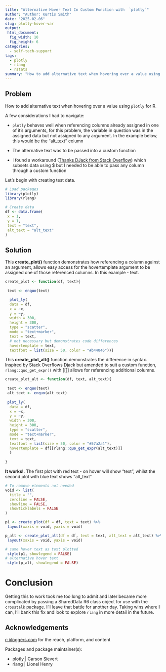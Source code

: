 ```yaml
---
title: "Alternative Hover Text In Custom Function with  `plotly`"
author: "Author: Kurtis Smith"
date: "2025-02-06"
slug: plotly-hover-var
output: 
 html_document:
  fig_width: 10
  fig_height: 6
categories:
  - self-tech-support
tags:
  - plotly
  - rlang
  - rstats
summary: "How to add alternative text when hovering over a value using `plotly` for R."
---
```


## Problem

How to add alternative text when hovering over a value using `plotly` for R.

A few considerations I had to navigate:

-   `plotly` behaves well when referencing columns already assigned in one of it's arguments, for this problem, the variable in question was in the assigned data but not assigned to any argument. In the example below, this would be the "alt_text" column

-   The alternative text was to be passed into a custom function

-   I found a workaround ([Thanks DJack from Stack Overflow](https://stackoverflow.com/posts/49902288/revisions)) which subsets data using \$ but I needed to be able to pass any column through a custom function

Let's begin with creating test data.

```r
# Load packages
library(plotly)
library(rlang)

# Create data
df <- data.frame(
 x = 1,
 y = 1,
 text = "text",
 alt_text = "alt_text"
)
```
## Solution

This **create_plot()** function demonstrates how referencing a column against an argument, allows easy access for the hovertemplate argument to be assigned one of those referenced columns. In this example - text.

```r
create_plot <- function(df, text){
 
 text <- enquo(text)

  plot_ly(
  data = df, 
  x = ~x, 
  y = ~y, 
  width = 300, 
  height = 300,
  type = "scatter",
  mode = "text+marker",
  text = text,
  # not necessary but demonstrates code differences
  hovertemplate = text,
  textfont = list(size = 50, color = "#b44046"))}

```
This **create_plot_alt()** function demonstrates the difference in syntax. Inspired by Stack Overflows Djack but amended to suit a custom function, `rlang::quo_get_expr()` with [[]] allows for referencing additional columns.

```r

create_plot_alt <- function(df, text, alt_text){
 
 text <- enquo(text)
 alt_text <- enquo(alt_text)
 
 plot_ly(
  data = df,
  x = ~x, 
  y = ~y, 
  width = 300, 
  height = 300,
  type = "scatter",
  mode = "text+marker",
  text = text,
  textfont = list(size = 50, color = "#57a2a4"),
  hovertemplate = df[[rlang::quo_get_expr(alt_text)]] 
  )
 
}
```

**It works!**. The first plot with red text - on hover will show "text", whilst the second plot with blue text shows "alt_text"   

```r
# To remove elements not needed
void <- list(
  title = "",
  zeroline = FALSE,
  showline = FALSE,
  showticklabels = FALSE
)

p1 <- create_plot(df = df, text = text) %>% 
 layout(xaxis = void, yaxis = void)

p_alt <- create_plot_alt(df = df, text = text, alt_text = alt_text) %>% 
 layout(xaxis = void, yaxis = void)

# same hover text as text plotted
 style(p1, showlegend = FALSE)
# alternative hover text
 style(p_alt, showlegend = FALSE) 

```

# Conclusion

Getting this to work took me too long to admit and later became more complicated by passing a SharedData R6 class object for use with the `crosstalk` package. I'll leave that battle for another day. Taking wins where I can, I'll bank this fix and look to explore `rlang` in more detail in the future.

## Acknowledgements

[r-bloggers.com](r-bloggers.com) for the reach, platform, and content

Packages and package maintainer(s):

-   plotly \| Carson Sievert
-   rlang \| 	Lionel Henry 

